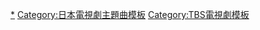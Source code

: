 [[Category:TBS電視台電視劇主題曲|*]]
[[Category:日本電視劇主題曲模板|Category:日本電視劇主題曲模板]]
[[Category:TBS電視劇模板|Category:TBS電視劇模板]]